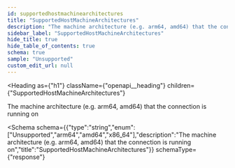 ```yaml
---
id: supportedhostmachinearchitectures
title: "SupportedHostMachineArchitectures"
description: "The machine architecture (e.g. arm64, amd64) that the connection is running on"
sidebar_label: "SupportedHostMachineArchitectures"
hide_title: true
hide_table_of_contents: true
schema: true
sample: "Unsupported"
custom_edit_url: null
---
```



<Heading
  as={"h1"}
  className={"openapi__heading"}
  children={"SupportedHostMachineArchitectures"}
>
</Heading>



The machine architecture (e.g. arm64, amd64) that the connection is running on

<Schema
  schema={{"type":"string","enum":["Unsupported","arm64","amd64","x86_64"],"description":"The machine architecture (e.g. arm64, amd64) that the connection is running on","title":"SupportedHostMachineArchitectures"}}
  schemaType={"response"}
>
  
</Schema>
            